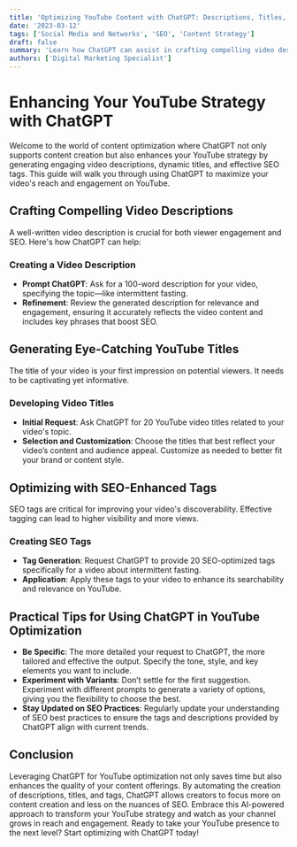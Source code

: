 ```yaml
---
title: 'Optimizing YouTube Content with ChatGPT: Descriptions, Titles, and Tags'
date: '2023-03-12'
tags: ['Social Media and Networks', 'SEO', 'Content Strategy']
draft: false
summary: 'Learn how ChatGPT can assist in crafting compelling video descriptions, eye-catching titles, and SEO-optimized tags to enhance your YouTube channel’s visibility and engagement.'
authors: ['Digital Marketing Specialist']
---
```


# Enhancing Your YouTube Strategy with ChatGPT

Welcome to the world of content optimization where ChatGPT not only supports content creation but also enhances your YouTube strategy by generating engaging video descriptions, dynamic titles, and effective SEO tags. This guide will walk you through using ChatGPT to maximize your video's reach and engagement on YouTube.

## Crafting Compelling Video Descriptions

A well-written video description is crucial for both viewer engagement and SEO. Here's how ChatGPT can help:

### Creating a Video Description

- **Prompt ChatGPT**: Ask for a 100-word description for your video, specifying the topic—like intermittent fasting.
- **Refinement**: Review the generated description for relevance and engagement, ensuring it accurately reflects the video content and includes key phrases that boost SEO.

## Generating Eye-Catching YouTube Titles

The title of your video is your first impression on potential viewers. It needs to be captivating yet informative.

### Developing Video Titles

- **Initial Request**: Ask ChatGPT for 20 YouTube video titles related to your video's topic.
- **Selection and Customization**: Choose the titles that best reflect your video’s content and audience appeal. Customize as needed to better fit your brand or content style.

## Optimizing with SEO-Enhanced Tags

SEO tags are critical for improving your video's discoverability. Effective tagging can lead to higher visibility and more views.

### Creating SEO Tags

- **Tag Generation**: Request ChatGPT to provide 20 SEO-optimized tags specifically for a video about intermittent fasting.
- **Application**: Apply these tags to your video to enhance its searchability and relevance on YouTube.

## Practical Tips for Using ChatGPT in YouTube Optimization

- **Be Specific**: The more detailed your request to ChatGPT, the more tailored and effective the output. Specify the tone, style, and key elements you want to include.
- **Experiment with Variants**: Don’t settle for the first suggestion. Experiment with different prompts to generate a variety of options, giving you the flexibility to choose the best.
- **Stay Updated on SEO Practices**: Regularly update your understanding of SEO best practices to ensure the tags and descriptions provided by ChatGPT align with current trends.

## Conclusion

Leveraging ChatGPT for YouTube optimization not only saves time but also enhances the quality of your content offerings. By automating the creation of descriptions, titles, and tags, ChatGPT allows creators to focus more on content creation and less on the nuances of SEO. Embrace this AI-powered approach to transform your YouTube strategy and watch as your channel grows in reach and engagement. Ready to take your YouTube presence to the next level? Start optimizing with ChatGPT today!

